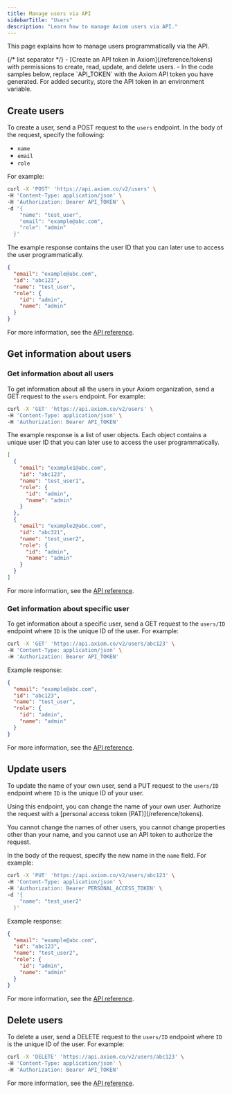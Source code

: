 ```yaml
---
title: Manage users via API
sidebarTitle: "Users"
description: "Learn how to manage Axiom users via API."
---
```



This page explains how to manage users programmatically via the API.

<Prerequisites />
{/* list separator */}
- [Create an API token in Axiom](/reference/tokens) with permissions to create, read, update, and delete users.
- In the code samples below, replace `API_TOKEN` with the Axiom API token you have generated. For added security, store the API token in an environment variable.

## Create users

To create a user, send a POST request to the `users` endpoint. In the body of the request, specify the following:
- `name`
- `email`
- `role`

For example:

```bash
curl -X 'POST' 'https://api.axiom.co/v2/users' \
-H 'Content-Type: application/json' \
-H 'Authorization: Bearer API_TOKEN' \
-d '{
    "name": "test_user",
    "email": "example@abc.com",
    "role": "admin"
  }'
```

The example response contains the user ID that you can later use to access the user programmatically.

```json
{
  "email": "example@abc.com",
  "id": "abc123",
  "name": "test_user",
  "role": {
    "id": "admin",
    "name": "admin"
  }
}
```

For more information, see the [API reference](/restapi/endpoints/createUser).

## Get information about users

### Get information about all users

To get information about all the users in your Axiom organization, send a GET request to the `users` endpoint. For example:

```bash
curl -X 'GET' 'https://api.axiom.co/v2/users' \
-H 'Content-Type: application/json' \
-H 'Authorization: Bearer API_TOKEN'
```

The example response is a list of user objects. Each object contains a unique user ID that you can later use to access the user programmatically.

```json
[
  {
    "email": "example1@abc.com",
    "id": "abc123",
    "name": "test_user1",
    "role": {
      "id": "admin",
      "name": "admin"
    }
  },
  {
    "email": "example2@abc.com",
    "id": "abc321",
    "name": "test_user2",
    "role": {
      "id": "admin",
      "name": "admin"
    }
  }
]
```

For more information, see the [API reference](/restapi/endpoints/getUsers).

### Get information about specific user

To get information about a specific user, send a GET request to the `users/ID` endpoint where `ID` is the unique ID of the user. For example:

```bash
curl -X 'GET' 'https://api.axiom.co/v2/users/abc123' \
-H 'Content-Type: application/json' \
-H 'Authorization: Bearer API_TOKEN'
```

Example response:

```json
{
  "email": "example@abc.com",
  "id": "abc123",
  "name": "test_user",
  "role": {
    "id": "admin",
    "name": "admin"
  }
}
```

For more information, see the [API reference](/restapi/endpoints/getUser).

## Update users

To update the name of your own user, send a PUT request to the `users/ID` endpoint where `ID` is the unique ID of your user.

<Warning>
Using this endpoint, you can change the name of your own user. Authorize the request with a [personal access token (PAT)](/reference/tokens).

You cannot change the names of other users, you cannot change properties other than your name, and you cannot use an API token to authorize the request.
</Warning>

In the body of the request, specify the new name in the `name` field. For example:

```bash
curl -X 'PUT' 'https://api.axiom.co/v2/users/abc123' \
-H 'Content-Type: application/json' \
-H 'Authorization: Bearer PERSONAL_ACCESS_TOKEN' \
-d '{
    "name": "test_user2"
  }'
```

Example response:

```json
{
  "email": "example@abc.com",
  "id": "abc123",
  "name": "test_user2",
  "role": {
    "id": "admin",
    "name": "admin"
  }
}
```

For more information, see the [API reference](/restapi/endpoints/updateUser).

## Delete users

To delete a user, send a DELETE request to the `users/ID` endpoint where `ID` is the unique ID of the user. For example:

```bash
curl -X 'DELETE' 'https://api.axiom.co/v2/users/abc123' \
-H 'Content-Type: application/json' \
-H 'Authorization: Bearer API_TOKEN'
```

For more information, see the [API reference](/restapi/endpoints/deleteUser).
